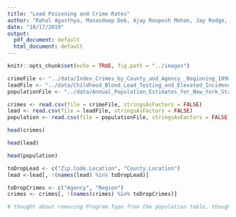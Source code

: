 ```yaml
---
title: "Lead Poisoning and Crime Rates"
author: "Rahul Agasthya, Manasdeep Deb, Ajay Roopesh Mohan, Jay Rodge, Nicholas Tating"
date: "10/17/2019"
output:
  pdf_document: default
  html_document: default
---
```


```r
knitr::opts_chunk$set(echo = TRUE, fig.path = "../images")
```

```r
crimeFile <- "../data/Index_Crimes_by_County_and_Agency__Beginning_1990.csv"
leadFile <- "../data/Childhood_Blood_Lead_Testing_and_Elevated_Incidence_by_Zip_Code__Beginning_2000.csv"
populationFile <- "../data/Annual_Population_Estimates_for_New_York_State_and_Counties__Beginning_1970.csv"

crimes <- read.csv(file = crimeFile, stringsAsFactors = FALSE)
lead <- read.csv(file = leadFile, stringsAsFactors = FALSE)
population <- read.csv(file = populationFile, stringsAsFactors = FALSE)
```

```r
head(crimes)
```

```r
head(lead)
```

```r
head(population)
```

```r
toDropLead <- c("Zip.Code.Location", "County.Location")
lead <-lead[, !(names(lead) %in% toDropLead)]

toDropCrimes <- c("Agency", "Region")
crimes <- crimes[, !(names(crimes) %in% toDropCrimes)]

# thought about removing Program.Type from the population table, though the numbers could affect our analysis https://en.wikipedia.org/wiki/Intercensal_estimate
```